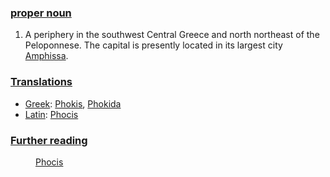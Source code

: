 ===[[proper noun]]===

#A periphery in the southwest Central Greece and north northeast of the Peloponnese.  The capital is presently located in its largest city [[Amphissa]].

===[[Translation]]s===

*[[Greek]]: [[Phokis]], [[Phokida]]
*[[Latin]]: [[Phocis]]

===[[Further reading]]===

:[[en:Phocis|Phocis]]